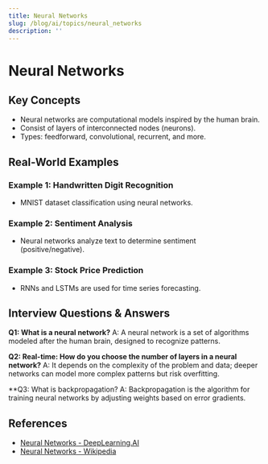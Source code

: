 ```yaml
---
title: Neural Networks
slug: /blog/ai/topics/neural_networks
description: ''
---
```

# Neural Networks

## Key Concepts
- Neural networks are computational models inspired by the human brain.
- Consist of layers of interconnected nodes (neurons).
- Types: feedforward, convolutional, recurrent, and more.

## Real-World Examples

### Example 1: Handwritten Digit Recognition
- MNIST dataset classification using neural networks.

### Example 2: Sentiment Analysis
- Neural networks analyze text to determine sentiment (positive/negative).

### Example 3: Stock Price Prediction
- RNNs and LSTMs are used for time series forecasting.

## Interview Questions & Answers

**Q1: What is a neural network?**
A: A neural network is a set of algorithms modeled after the human brain, designed to recognize patterns.

**Q2: Real-time: How do you choose the number of layers in a neural network?**
A: It depends on the complexity of the problem and data; deeper networks can model more complex patterns but risk overfitting.

**Q3: What is backpropagation?
A: Backpropagation is the algorithm for training neural networks by adjusting weights based on error gradients.

## References
- [Neural Networks - DeepLearning.AI](https://www.deeplearning.ai/)
- [Neural Networks - Wikipedia](https://en.wikipedia.org/wiki/Artificial_neural_network)
